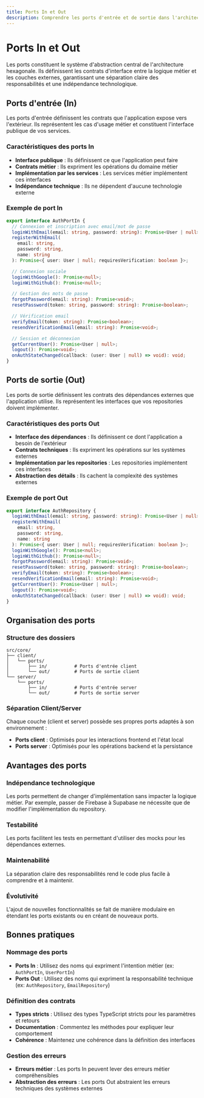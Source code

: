 ```yaml
---
title: Ports In et Out
description: Comprendre les ports d'entrée et de sortie dans l'architecture hexagonale de Foundation Builder
---
```


# Ports In et Out

Les ports constituent le système d'abstraction central de l'architecture hexagonale. Ils définissent les contrats d'interface entre la logique métier et les couches externes, garantissant une séparation claire des responsabilités et une indépendance technologique.

## Ports d'entrée (In)

Les ports d'entrée définissent les contrats que l'application expose vers l'extérieur. Ils représentent les cas d'usage métier et constituent l'interface publique de vos services.

### Caractéristiques des ports In

- **Interface publique** : Ils définissent ce que l'application peut faire
- **Contrats métier** : Ils expriment les opérations du domaine métier
- **Implémentation par les services** : Les services métier implémentent ces interfaces
- **Indépendance technique** : Ils ne dépendent d'aucune technologie externe

### Exemple de port In

```typescript
export interface AuthPortIn {
  // Connexion et inscription avec email/mot de passe
  loginWithEmail(email: string, password: string): Promise<User | null>;
  registerWithEmail(
    email: string,
    password: string,
    name: string
  ): Promise<{ user: User | null; requiresVerification: boolean }>;

  // Connexion sociale
  loginWithGoogle(): Promise<null>;
  loginWithGithub(): Promise<null>;

  // Gestion des mots de passe
  forgotPassword(email: string): Promise<void>;
  resetPassword(token: string, password: string): Promise<boolean>;

  // Vérification email
  verifyEmail(token: string): Promise<boolean>;
  resendVerificationEmail(email: string): Promise<void>;

  // Session et déconnexion
  getCurrentUser(): Promise<User | null>;
  logout(): Promise<void>;
  onAuthStateChanged(callback: (user: User | null) => void): void;
}
```

## Ports de sortie (Out)

Les ports de sortie définissent les contrats des dépendances externes que l'application utilise. Ils représentent les interfaces que vos repositories doivent implémenter.

### Caractéristiques des ports Out

- **Interface des dépendances** : Ils définissent ce dont l'application a besoin de l'extérieur
- **Contrats techniques** : Ils expriment les opérations sur les systèmes externes
- **Implémentation par les repositories** : Les repositories implémentent ces interfaces
- **Abstraction des détails** : Ils cachent la complexité des systèmes externes

### Exemple de port Out

```typescript
export interface AuthRepository {
  loginWithEmail(email: string, password: string): Promise<User | null>;
  registerWithEmail(
    email: string,
    password: string,
    name: string
  ): Promise<{ user: User | null; requiresVerification: boolean }>;
  loginWithGoogle(): Promise<null>;
  loginWithGithub(): Promise<null>;
  forgotPassword(email: string): Promise<void>;
  resetPassword(token: string, password: string): Promise<boolean>;
  verifyEmail(token: string): Promise<boolean>;
  resendVerificationEmail(email: string): Promise<void>;
  getCurrentUser(): Promise<User | null>;
  logout(): Promise<void>;
  onAuthStateChanged(callback: (user: User | null) => void): void;
}
```

## Organisation des ports

### Structure des dossiers

```
src/core/
├── client/
│   └── ports/
│       ├── in/          # Ports d'entrée client
│       └── out/         # Ports de sortie client
└── server/
    └── ports/
        ├── in/          # Ports d'entrée server
        └── out/         # Ports de sortie server
```

### Séparation Client/Server

Chaque couche (client et server) possède ses propres ports adaptés à son environnement :

- **Ports client** : Optimisés pour les interactions frontend et l'état local
- **Ports server** : Optimisés pour les opérations backend et la persistance

## Avantages des ports

### Indépendance technologique

Les ports permettent de changer d'implémentation sans impacter la logique métier. Par exemple, passer de Firebase à Supabase ne nécessite que de modifier l'implémentation du repository.

### Testabilité

Les ports facilitent les tests en permettant d'utiliser des mocks pour les dépendances externes.

### Maintenabilité

La séparation claire des responsabilités rend le code plus facile à comprendre et à maintenir.

### Évolutivité

L'ajout de nouvelles fonctionnalités se fait de manière modulaire en étendant les ports existants ou en créant de nouveaux ports.

## Bonnes pratiques

### Nommage des ports

- **Ports In** : Utilisez des noms qui expriment l'intention métier (ex: `AuthPortIn`, `UserPortIn`)
- **Ports Out** : Utilisez des noms qui expriment la responsabilité technique (ex: `AuthRepository`, `EmailRepository`)

### Définition des contrats

- **Types stricts** : Utilisez des types TypeScript stricts pour les paramètres et retours
- **Documentation** : Commentez les méthodes pour expliquer leur comportement
- **Cohérence** : Maintenez une cohérence dans la définition des interfaces

### Gestion des erreurs

- **Erreurs métier** : Les ports In peuvent lever des erreurs métier compréhensibles
- **Abstraction des erreurs** : Les ports Out abstraient les erreurs techniques des systèmes externes
